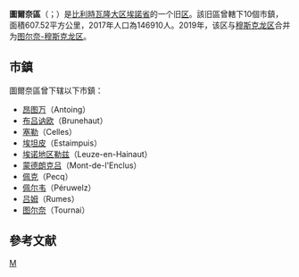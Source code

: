 {{noteTA|G1=比利时地名}}
{{Infobox settlement YS
| name                    = 图尔奈区
| native_name             = <small>{{native name|fr|Arrondissement de Tournai}}<br>{{native name|nl|Arrondissement Doornik}}</small>
| type                    = {{flag|Belgium}}旧[[区_(比利时)|行政区]]
| image_skyline           = 
| image_alt               = 
| image_caption           = 
| image_map               = Arrondissement Tournai Belgium Map.png
| mapsize                 = 315
| map_alt                 = 
| map_caption             = 图尔奈区穆斯克龙区在[[埃諾省|埃諾省]]的位置
| coordinates             = {{coord|50.6|3.4|region:BE_type:adm3rd|display=inline,title}}
| coor_pinpoint           = 
| coordinates_footnotes   = 
| subdivision_type        = [[世界政區索引|国家]]
| subdivision_name        = {{flag|Belgium}}
| subdivision_type1       = [[大区_(比利时)|大区]]
| subdivision_name1       = {{BE-REG-WAL}}
| subdivision_type2       = [[省_(比利时)|省]]
| subdivision_name2       = {{BE-PROV-HT}}
| parts_type              = [[市镇_(比利时)|市鎮]]
| parts_style             = para
| p1                      = 10
| established_title       = 
| established_date        = 
| unit_pref               = Metric<!-- or US or UK -->
| area_footnotes          = 
| area_total_km2          = 607.52
| elevation_footnotes     = 
| elevation_m             = 
| population_footnotes    = 
| population_total        = {{Metadata Population BE|57000}}
| population_as_of        = {{Metadata Population BE||STAND}}
| population_density_km2  = auto
| timezone1               = [[欧洲中部时间|CET]]
| utc_offset1             = +1
| timezone1_DST           = [[欧洲中部夏令时间|CEST]]
| utc_offset1_DST         = +2
| iso_code                = 
| website                 = 
| footnotes               = 
}}
'''圖爾奈區'''（{{Lang-fr|Arrondissement de Tournai}}；{{Lang-nl|Arrondissement Doornik}}）是[[比利時|比利時]][[瓦隆大区|瓦隆大区]][[埃諾省|埃諾省]]的一个旧[[区_(比利时)|区]]。該旧區曾轄下10個市鎮，面積607.52平方公里，2017年人口為146910人。2019年，该区与[[穆斯克龙区|穆斯克龙区]]合并为[[图尔奈-穆斯克龙区|图尔奈-穆斯克龙区]]。

==市鎮==
圖爾奈區曾下辖以下市鎮：

* [[昂图万|昂图万]]（Antoing）
* [[布吕讷欧|布吕讷欧]]（Brunehaut）
* [[塞勒_(埃诺省)|塞勒]]（Celles）
* [[埃坦皮|埃坦皮]]（Estaimpuis）
* [[埃诺地区勒兹|埃诺地区勒兹]]（Leuze-en-Hainaut）
* [[蒙德朗克吕|蒙德朗克吕]]（Mont-de-l'Enclus）
* [[佩克|佩克]]（Pecq）
* [[佩尔韦_(埃诺省)|佩尔韦]]（Péruwelz）
* [[吕姆|吕姆]]（Rumes）
* [[图尔奈|图尔奈]]（Tournai）

==參考文献==
{{reflist}}

[[Category:埃诺省的旧区|M]]
{{Hainaut-geo-stub}}